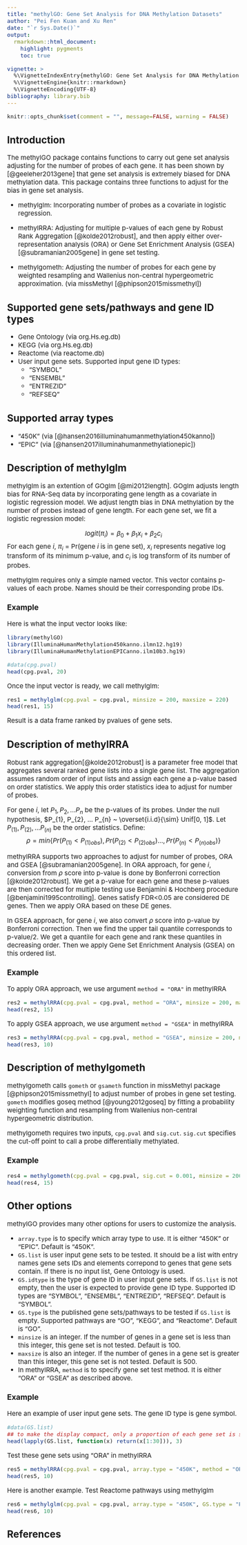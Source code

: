 ```yaml
---
title: "methylGO: Gene Set Analysis for DNA Methylation Datasets"
author: "Pei Fen Kuan and Xu Ren"
date: "`r Sys.Date()`"
output: 
  rmarkdown::html_document:
    highlight: pygments
    toc: true

vignette: >
  %\VignetteIndexEntry{methylGO: Gene Set Analysis for DNA Methylation Datasets}
  %\VignetteEngine{knitr::rmarkdown}
  %\VignetteEncoding{UTF-8}
bibliography: library.bib
---
```


<style type="text/css">

body{ /* Normal  */
      font-size: 15px;
}

</style>

```r
knitr::opts_chunk$set(comment = "", message=FALSE, warning = FALSE)
```

## Introduction

The methylGO package contains functions to carry out gene set analysis adjusting for the number of probes of each gene. It has been shown by [@geeleher2013gene] that gene set analysis is extremely biased for DNA methylation data. This package contains three functions to adjust for the bias in gene set analysis. 

* methylglm: Incorporating number of probes as a covariate in logistic regression. 

* methylRRA: Adjusting for multiple p-values of each gene by Robust Rank Aggregation [@kolde2012robust], and then apply either over-representation analysis (ORA) or Gene Set Enrichment Analysis (GSEA) [@subramanian2005gene] in gene set testing. 

* methylgometh: Adjusting the number of probes for each gene by weighted resampling and Wallenius non-central hypergeometric approximation. (via missMethyl [@phipson2015missmethyl])

## Supported gene sets/pathways and gene ID types

* Gene Ontology (via org.Hs.eg.db)
* KEGG (via org.Hs.eg.db)
* Reactome (via reactome.db)
* User input gene sets. Supported input gene ID types:
    + "SYMBOL"
    + "ENSEMBL"
    + "ENTREZID"
    + "REFSEQ"
    
## Supported array types

* "450K" (via [@hansen2016illuminahumanmethylation450kanno])
* "EPIC" (via [@hansen2017illuminahumanmethylationepic])

## Description of methylglm

methylglm is an extention of GOglm [@mi2012length]. GOglm adjusts length bias for RNA-Seq data by incorporating gene length as a covariate in logistic regression model. We adjust length bias in DNA methylation by the number of probes instead of gene length. For each gene set, we fit a logistic regression model:

$$logit (\pi_{i}) = \beta_{0} + \beta_{1}x_{i} + \beta_{2}c_{i}$$
For each gene $i$, $\pi_{i}$ = Pr(gene $i$ is in gene set), $x_{i}$ represents negative log transform of its minimum p-value, and $c_{i}$ is log transform of its number of probes.

methylglm requires only a simple named vector. This vector contains p-values of each probe. Names should be their corresponding probe IDs. 

### Example

Here is what the input vector looks like:

```r
library(methylGO)
library(IlluminaHumanMethylation450kanno.ilmn12.hg19)
library(IlluminaHumanMethylationEPICanno.ilm10b3.hg19)
```

```r
#data(cpg.pval)
head(cpg.pval, 20)
```

Once the input vector is ready, we call methylglm:

```r
res1 = methylglm(cpg.pval = cpg.pval, minsize = 200, maxsize = 220)
head(res1, 15)
```

Result is a data frame ranked by pvalues of gene sets.


## Description of methylRRA

Robust rank aggregation[@kolde2012robust] is a parameter free model that aggregates several ranked gene lists into a single gene list. The aggregation assumes random order of input lists and assign each gene a p-value based on order statistics. We apply this order statistics idea to adjust for number of probes. 

For gene $i$, let $P_{1}, P_{2}, ... P_{n}$ be the p-values of its probes. Under the null hypothesis, $P_{1}, P_{2}, ... P_{n} ~ \overset{i.i.d}{\sim} Unif[0, 1]$. Let $P_{(1)}, P_{(2)}, ... P_{(n)}$ be the order statistics. Define: 
$$\rho = min\{Pr(P_{(1)}<P_{(1)obs}), Pr(P_{(2)}<P_{(2)obs})..., Pr(P_{(n)}<P_{(n)obs}) \} $$

methylRRA supports two approaches to adjust for number of probes, ORA and GSEA [@subramanian2005gene]. In ORA approach, for gene $i$, conversion from $\rho$ score into p-value is done by Bonferroni correction [@kolde2012robust]. We get a p-value for each gene and these p-values are then corrected for multiple testing use Benjamini & Hochberg procedure [@benjamini1995controlling]. Genes satisfy FDR<0.05 are considered DE genes. Then we apply ORA based on these DE genes. 

In GSEA approach, for gene $i$, we also convert $\rho$ score into p-value by Bonferroni correction. Then we find the upper tail quantile corresponds to p-value/2. We get a quantile for each gene and rank these quantiles in decreasing order. Then we apply Gene Set Enrichment Analysis (GSEA) on this ordered list.  

### Example

To apply ORA approach, we use argument `method = "ORA"` in methylRRA

```r
res2 = methylRRA(cpg.pval = cpg.pval, method = "ORA", minsize = 200, maxsize = 220)
head(res2, 15)
```

To apply GSEA approach, we use argument `method = "GSEA"` in methylRRA

```r
res3 = methylRRA(cpg.pval = cpg.pval, method = "GSEA", minsize = 200, maxsize = 220)
head(res3, 10)
```



## Description of methylgometh

methylgometh calls `gometh` or `gsameth` function in missMethyl package [@phipson2015missmethyl] to adjust number of probes in gene set testing. `gometh` modifies goseq method [@young2012goseq] by fitting a probability weighting function and resampling from Wallenius non-central hypergeometric distribution. 

methylgometh requires two inputs, `cpg.pval` and `sig.cut`. `sig.cut` specifies the cut-off point to call a probe differentially methylated. 

### Example

```r
res4 = methylgometh(cpg.pval = cpg.pval, sig.cut = 0.001, minsize = 200, maxsize = 220)
head(res4, 15)
```


## Other options

methylGO provides many other options for users to customize the analysis. 

* `array.type` is to specify which array type to use. It is either "450K" or "EPIC". Default is "450K".
* `GS.list` is user input gene sets to be tested. It should be a list with entry names gene sets IDs and elements correpond to genes that gene sets contain. If there is no input list, Gene Ontology is used.
* `GS.idtype` is the type of gene ID in user input gene sets. If `GS.list` is not empty, then the user is expected to provide gene ID type. Supported ID types are "SYMBOL", "ENSEMBL", "ENTREZID", "REFSEQ". Default is "SYMBOL". 
* `GS.type` is the published gene sets/pathways to be tested if `GS.list` is empty. Supported pathways are "GO", "KEGG", and "Reactome". Default is "GO".
* `minsize` is an integer. If the number of genes in a gene set is less than this integer, this gene set is not tested. Default is 100.
* `maxsize` is also an integer. If the number of genes in a gene set is greater than this integer, this gene set is not tested. Default is 500.
* In methylRRA, `method` is to specify gene set test method. It is either "ORA" or "GSEA" as described above. 

### Example

Here an example of user input gene sets. The gene ID type is gene symbol. 
```r
#data(GS.list)
## to make the display compact, only a proportion of each gene set is shown
head(lapply(GS.list, function(x) return(x[1:30])), 3)   
```

Test these gene sets using "ORA" in methylRRA

```r
res5 = methylRRA(cpg.pval = cpg.pval, array.type = "450K", method = "ORA", GS.list = GS.list, GS.idtype = "SYMBOL", minsize = 100, maxsize = 300)
head(res5, 10)
```

Here is another example. Test Reactome pathways using methylglm

```r
res6 = methylglm(cpg.pval = cpg.pval, array.type = "450K", GS.type = "Reactome", minsize = 100, maxsize = 200)
head(res6, 10)
```


## References
